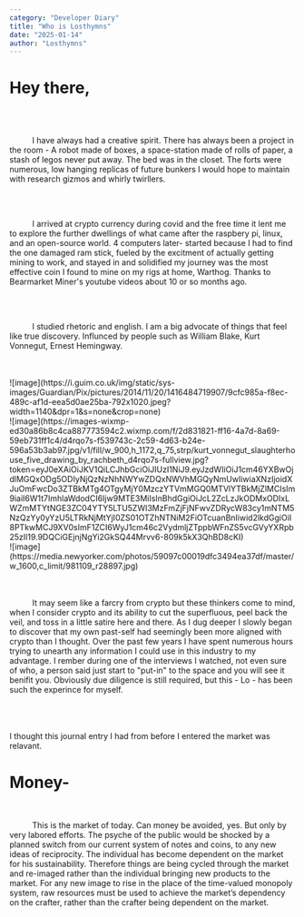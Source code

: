 ```yaml
---
category: "Developer Diary"
title: "Who is Losthymns"
date: "2025-01-14"
author: "Losthymns"
---
```



<h1>Hey there,</h1>
<br/><br/>  



<p style="text-indent: 40px;">I have always had a creative spirit. There has always been a project in the room - A robot made of boxes, a space-station made of rolls of paper, a stash of legos never put away. The bed was in the closet. The forts were numerous, low hanging replicas of future bunkers I would hope to maintain with research gizmos and whirly twirllers.</p>  

<br/><br/> 
<p style="text-indent: 40px;">I arrived at crypto currency during covid and the free time it lent me to explore the further dwellings of what came after the raspbery pi, linux, and an open-source world. 4 computers later- started because I had to find the one damaged ram stick, fueled by the excitment of actually getting mining to work, and stayed in and solidified my journey was the most effective coin I found to mine on my rigs at home, Warthog. Thanks to Bearmarket Miner's youtube videos about 10 or so months ago.</p>



<br/><br/>  
<p style="text-indent: 40px;">I studied rhetoric and english. I am a big advocate of things that feel like true discovery. Influnced by people such as 
William Blake, Kurt Vonnegut, Ernest Hemingway.</p>
<br/><br/>  
<div class='flex authors'>
<div class='AncientDays'>![image](https://i.guim.co.uk/img/static/sys-images/Guardian/Pix/pictures/2014/11/20/1416484719907/9cfc985a-f8ec-489c-af1d-eea5d0ae25ba-792x1020.jpeg?width=1140&dpr=1&s=none&crop=none)</div>


<div class='AncientDays'>![image](https://images-wixmp-ed30a86b8c4ca887773594c2.wixmp.com/f/2d831821-ff16-4a7d-8a69-59eb731ff1c4/d4rqo7s-f539743c-2c59-4d63-b24e-596a53b3ab97.jpg/v1/fill/w_900,h_1172,q_75,strp/kurt_vonnegut_slaughterhouse_five_drawing_by_rachbeth_d4rqo7s-fullview.jpg?token=eyJ0eXAiOiJKV1QiLCJhbGciOiJIUzI1NiJ9.eyJzdWIiOiJ1cm46YXBwOjdlMGQxODg5ODIyNjQzNzNhNWYwZDQxNWVhMGQyNmUwIiwiaXNzIjoidXJuOmFwcDo3ZTBkMTg4OTgyMjY0MzczYTVmMGQ0MTVlYTBkMjZlMCIsIm9iaiI6W1t7ImhlaWdodCI6Ijw9MTE3MiIsInBhdGgiOiJcL2ZcLzJkODMxODIxLWZmMTYtNGE3ZC04YTY5LTU5ZWI3MzFmZjFjNFwvZDRycW83cy1mNTM5NzQzYy0yYzU5LTRkNjMtYjI0ZS01OTZhNTNiM2FiOTcuanBnIiwid2lkdGgiOiI8PTkwMCJ9XV0sImF1ZCI6WyJ1cm46c2VydmljZTppbWFnZS5vcGVyYXRpb25zIl19.9DQCiGEjnjNgYi2GkSQ44Mrvv6-809k5kX3QhBD8cKI)</div>


<div class='AncientDays'>![image](https://media.newyorker.com/photos/59097c00019dfc3494ea37df/master/w_1600,c_limit/981109_r28897.jpg)</div> 
</div>
<br/><br/> 
<p style="text-indent: 40px;">It may seem like a farcry from crypto but these thinkers come to mind, when I consider crypto and its ability to cut the superfluous, peel back the veil, and toss in a little satire here and there. As I dug deeper I slowly began to discover that my own past-self had seemingly been more aligned with crypto than I thought. Over the past few years I have spent numerous hours trying to unearth any information I could use in this industry to my advantage. I rember during one of the interviews I watched, not even sure of who, a person said just start to "put-in" to the space and you will see it benifit you. Obviously due diligence is still required, but this - Lo - has been such the experince for myself.</p>
 
 
 <br/><br/>     
I thought this journal entry I had from before I entered the market was relavant.
<br/>     
<h1>Money-</h1>    
<br/>
<p style="text-indent: 40px;">This is the market of today. Can money be avoided, yes. But only by very labored efforts. The psyche of the public would be shocked by a planned switch from our current system of notes and coins, to any new ideas of reciprocity. The individual has become dependent on the market for his sustainability. Therefore things are being cycled through the market and re-imaged rather than the individual bringing new products to the market. For any new image to rise in the place of the time-valued monopoly system, raw resources must be used to achieve the market’s dependency on the crafter, rather than the crafter being dependent on the market.</p>